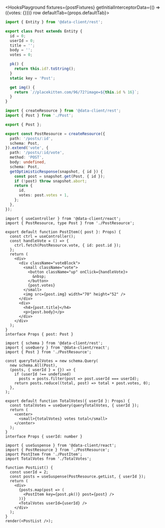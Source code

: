 
<HooksPlayground fixtures={postFixtures} getInitialInterceptorData={() => ({votes: {}})} row defaultTab={props.defaultTab}>

```ts title="Post" collapsed
import { Entity } from '@data-client/rest';

export class Post extends Entity {
  id = 0;
  userId = 0;
  title = '';
  body = '';
  votes = 0;

  pk() {
    return this.id?.toString();
  }
  static key = 'Post';

  get img() {
    return `//placekitten.com/96/72?image=${this.id % 16}`;
  }
}
```

```ts title="PostResource" {14-21}
import { createResource } from '@data-client/rest';
import { Post } from './Post';

export { Post };

export const PostResource = createResource({
  path: '/posts/:id',
  schema: Post,
}).extend('vote', {
  path: '/posts/:id/vote',
  method: 'POST',
  body: undefined,
  schema: Post,
  getOptimisticResponse(snapshot, { id }) {
    const post = snapshot.get(Post, { id });
    if (!post) throw snapshot.abort;
    return {
      id,
      votes: post.votes + 1,
    };
  },
});
```

```tsx title="PostItem" {7} collapsed
import { useController } from '@data-client/react';
import { PostResource, type Post } from './PostResource';

export default function PostItem({ post }: Props) {
  const ctrl = useController();
  const handleVote = () => {
    ctrl.fetch(PostResource.vote, { id: post.id });
  };
  return (
    <div>
      <div className="voteBlock">
        <small className="vote">
          <button className="up" onClick={handleVote}>
            &nbsp;
          </button>
          {post.votes}
        </small>
        <img src={post.img} width="70" height="52" />
      </div>
      <div>
        <h4>{post.title}</h4>
        <p>{post.body}</p>
      </div>
    </div>
  );
}
interface Props { post: Post }
```

```tsx title="TotalVotes" collapsed {15}
import { schema } from '@data-client/rest';
import { useQuery } from '@data-client/react';
import { Post } from './PostResource';

const queryTotalVotes = new schema.Query(
  new schema.All(Post),
  (posts, { userId } = {}) => {
    if (userId !== undefined)
      posts = posts.filter(post => post.userId === userId);
    return posts.reduce((total, post) => total + post.votes, 0);
  },
);

export default function TotalVotes({ userId }: Props) {
  const totalVotes = useQuery(queryTotalVotes, { userId });
  return (
    <center>
      <small>{totalVotes} votes total</small>
    </center>
  );
}
interface Props { userId: number }
```

```tsx title="PostList" collapsed
import { useSuspense } from '@data-client/react';
import { PostResource } from './PostResource';
import PostItem from './PostItem';
import TotalVotes from './TotalVotes';

function PostList() {
  const userId = 2;
  const posts = useSuspense(PostResource.getList, { userId });
  return (
    <div>
      {posts.map(post => (
        <PostItem key={post.pk()} post={post} />
      ))}
      <TotalVotes userId={userId} />
    </div>
  );
}
render(<PostList />);
```

</HooksPlayground>
